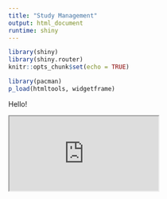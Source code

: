 ```yaml
---
title: "Study Management"
output: html_document
runtime: shiny
---
```


```r
library(shiny)
library(shiny.router)
knitr::opts_chunk$set(echo = TRUE)
```

```r
library(pacman)
p_load(htmltools, widgetframe)
```

Hello!

<iframe src="http://10.220.55.203:4344/#!/manage" width:100vw height:100vh></iframe>